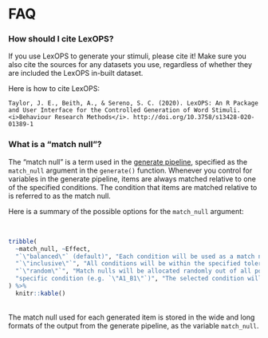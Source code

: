 # FAQ

### How should I cite LexOPS? {-}

If you use LexOPS to generate your stimuli, please cite it! Make sure you also cite the sources for any datasets you use, regardless of whether they are included the LexOPS in-built dataset.

Here is how to cite LexOPS:

```block
Taylor, J. E., Beith, A., & Sereno, S. C. (2020). LexOPS: An R Package and User Interface for the Controlled Generation of Word Stimuli. <i>Behaviour Research Methods</i>. http://doi.org/10.3758/s13428-020-01389-1
```

### What is a "match null"? {-}

The "match null" is a term used in the [generate pipeline](the-generate-pipeline.html), specified as the `match_null` argument in the `generate()` function. Whenever you control for variables in the generate pipeline, items are always matched relative to one of the specified conditions. The condition that items are matched relative to is referred to as the match null.

Here is a summary of the possible options for the `match_null` argument:

<br>
```r
tribble(
  ~match_null, ~Effect,
  "`\"balanced\"` (default)", "Each condition will be used as a match null an equal number of times, or as close to this as possible, in a random order. Since `match_null = \"balanced\"` works by dividing `n` by the number of conditions, this default will not work when `n = \"all\"` as the `generate()` function will not know how many stimuli will be generated in the stimulus list. This is why you'll get a warning if these options are used together.",
  "`\"inclusive\"`", "All conditions will be within the specified tolerances to *all other* conditions.",
  "`\"random\"`", "Match nulls will be allocated randomly out of all possible conditions.",
  "specific condition (e.g. `\"A1_B1\"`)", "The selected condition will be used as a match null for all generated items."
) %>%
  knitr::kable()
```

<br>
The match null used for each generated item is stored in the wide and long formats of the output from the generate pipeline, as the variable `match_null`.

